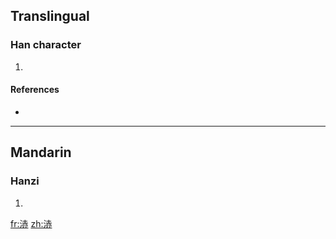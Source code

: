 ==Translingual==

===Han character===
{{Han char|rn=85|rad=水|as=07|sn=10|four=3413<sub>1</sub>|canj=水土中金 (EGLC)}}

# {{defn|Han|sort=水07}}

====References====
* {{Han ref|kx=0625.230|dkj=17512|hdz=31618.190|uh=6D7E|ud=28030|bh=D261|bd=53857}}

----

==Mandarin==

===Hanzi===
{{cmn-hanzi|pin=[[chēng]] ([[cheng1]])|wg=ch'eng<sup>1</sup>}}

# {{defn|Mandarin|sort=水07}}

[[fr:浾]]
[[zh:浾]]